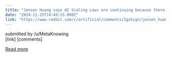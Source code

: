 ```yaml
---
title: "Jensen Huang says AI Scaling Laws are continuing because there is not one but three dimensions where development occurs: pre-training (like a college degree), post-training (\"going deep into a domain\") and test-time compute (\"thinking\")"
date: "2024-11-25T14:49:15.000Z"
link: "https://www.reddit.com/r/artificial/comments/1gzkign/jensen_huang_says_ai_scaling_laws_are_continuing/"
---
```


submitted by    /u/MetaKnowing  
 [link]   [comments]

[Read more](https://www.reddit.com/r/artificial/comments/1gzkign/jensen_huang_says_ai_scaling_laws_are_continuing/)
